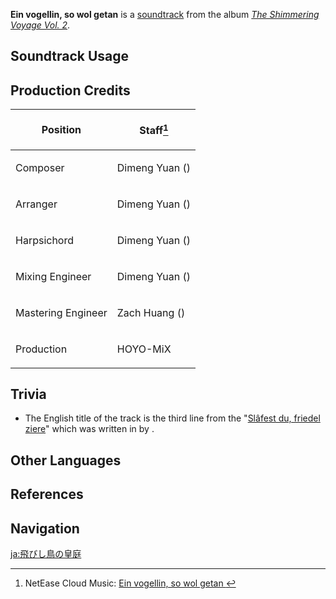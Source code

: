 {{Soundtrack Infobox
|image          = The Shimmering Voyage Vol 2.png
|album          = The Shimmering Voyage Vol. 2
|disc           = 2
|number         = 28
|featured       =
|featured2      =
|featured3      =
|featured_disc  =
|featured_disc2 =
|featured_disc3 =
|youtube_id     = 6xp_r-8JJmE
|spotify_id     = 7xol0Fl5AsWTdbjbDg9VFu
|previous       = Das Folkwanglied
|next           = Soliloquy of the Star
}}
'''Ein vogellin, so wol getan''' is a [[soundtrack]] from the album ''[[The Shimmering Voyage Vol. 2]]''.

==Soundtrack Usage==
{{Soundtrack Usage
|domain   = Immernachtreich Keep;;Immernachtreich Apokalypse: Part I;;Immernachtreich Apokalypse: Part II;;Immernachtreich Apokalypse: Part III
|eventgameplay = Summertime Odyssey/Immernachtreich Keep
}}

==Production Credits==
{| class="wikitable"
! Position
! Staff<ref>NetEase Cloud Music: [https://music.163.com/#/song?id=1973622679 Ein vogellin, so wol getan {{zh|鸲翮的皇庭}}]</ref>
|-
! Composer
| Dimeng Yuan ({{zh|苑迪萌}})
|-
! Arranger
| Dimeng Yuan ({{zh|苑迪萌}})
|-
! Harpsichord
| Dimeng Yuan ({{zh|苑迪萌}})
|-
! Mixing Engineer
| Dimeng Yuan ({{zh|苑迪萌}})
|-
! Mastering Engineer
| Zach Huang ({{zh|黄巍}})
|-
! Production
| HOYO-MiX
|}
<!--
==Gallery==
<gallery>
</gallery>
-->
==Trivia==
* The English title of the track is the third line from the {{w|Tagelied}} "[https://de.wikisource.org/wiki/Slafest_dv_friedel_ziere Slâfest du, friedel ziere]" which was written in {{w|Middle High German}} by {{w|Dietmar von Aist}}. 

==Other Languages==
{{Other Languages
|en      = Ein vogellin, so wol getan
|en_lang = de
|en_tl   = A Little Bird, So Beautiful
|zhs     = 鸲翮的皇庭
|zhs_rm  = Qúhé de Huángtíng
|zht     = 鴝翮的皇庭
|zht_rm  = Qúhé de Huángtíng
|zh_tl   =  The Imperial Court of the {{w|Myna}}'s Wing
|ja      = 飛びし鳥の皇庭
|ja_rm   = Tobishi Tori no Koutei
|ja_tl   = A Flying Bird's Imperial Garden
}}

==References==
{{Reflist}}

==Navigation==
{{Soundtrack Navbox|The Shimmering Voyage|2}}

[[ja:飛びし鳥の皇庭]]